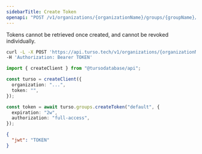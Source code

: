 ```yaml
---
sidebarTitle: Create Token
openapi: "POST /v1/organizations/{organizationName}/groups/{groupName}/auth/tokens"
---
```


<Info>

Tokens cannot be retrieved once created, and cannot be revoked individually.

</Info>

<RequestExample>

```bash cURL
curl -L -X POST 'https://api.turso.tech/v1/organizations/{organizationName}/groups/{groupName}/auth/tokens?expiration=2w&authorization=full-access' \
-H 'Authorization: Bearer TOKEN'
```

```ts Node.js
import { createClient } from "@tursodatabase/api";

const turso = createClient({
  organization: "...",
  token: "",
});

const token = await turso.groups.createToken("default", {
  expiration: "2w",
  authorization: "full-access",
});
```

</RequestExample>

<ResponseExample>

```json
{
  "jwt": "TOKEN"
}
```

</ResponseExample>
